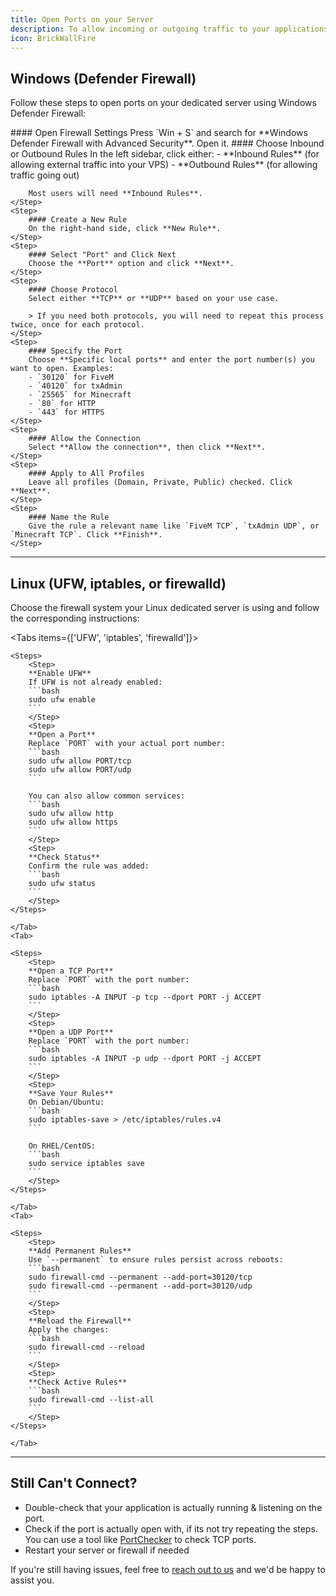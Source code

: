 ```yaml
---
title: Open Ports on your Server
description: To allow incoming or outgoing traffic to your applications (such as game servers, websites, or panels), you need to open the correct ports on your firewall. This guide walks you through how to do that on both Windows and several Linux flavors
icon: BrickWallFire
---
```



## Windows (Defender Firewall)

Follow these steps to open ports on your dedicated server using Windows Defender Firewall:

<Steps>
    <Step>
        #### Open Firewall Settings  
        Press `Win + S` and search for **Windows Defender Firewall with Advanced Security**. Open it.
    </Step>
    <Step>
        #### Choose Inbound or Outbound Rules  
        In the left sidebar, click either:
        - **Inbound Rules** (for allowing external traffic into your VPS)  
        - **Outbound Rules** (for allowing traffic going out)

        Most users will need **Inbound Rules**.
    </Step>
    <Step>
        #### Create a New Rule  
        On the right-hand side, click **New Rule**.
    </Step>
    <Step>
        #### Select "Port" and Click Next  
        Choose the **Port** option and click **Next**.
    </Step>
    <Step>
        #### Choose Protocol  
        Select either **TCP** or **UDP** based on your use case.

        > If you need both protocols, you will need to repeat this process twice, once for each protocol.
    </Step>
    <Step>
        #### Specify the Port  
        Choose **Specific local ports** and enter the port number(s) you want to open. Examples:
        - `30120` for FiveM  
        - `40120` for txAdmin  
        - `25565` for Minecraft  
        - `80` for HTTP  
        - `443` for HTTPS
    </Step>
    <Step>
        #### Allow the Connection  
        Select **Allow the connection**, then click **Next**.
    </Step>
    <Step>
        #### Apply to All Profiles  
        Leave all profiles (Domain, Private, Public) checked. Click **Next**.
    </Step>
    <Step>
        #### Name the Rule  
        Give the rule a relevant name like `FiveM TCP`, `txAdmin UDP`, or `Minecraft TCP`. Click **Finish**.
    </Step>
</Steps>

---

## Linux (UFW, iptables, or firewalld)

Choose the firewall system your Linux dedicated server is using and follow the corresponding instructions:

<Tabs items={['UFW', 'iptables', 'firewalld']}>
    <Tab>

    <Steps>
        <Step>
        **Enable UFW**  
        If UFW is not already enabled:
        ```bash
        sudo ufw enable
        ```
        </Step>
        <Step>
        **Open a Port**  
        Replace `PORT` with your actual port number:
        ```bash
        sudo ufw allow PORT/tcp
        sudo ufw allow PORT/udp
        ```

        You can also allow common services:
        ```bash
        sudo ufw allow http
        sudo ufw allow https
        ```
        </Step>
        <Step>
        **Check Status**  
        Confirm the rule was added:
        ```bash
        sudo ufw status
        ```
        </Step>
    </Steps>

    </Tab>
    <Tab>

    <Steps>
        <Step>
        **Open a TCP Port**   
        Replace `PORT` with the port number:
        ```bash
        sudo iptables -A INPUT -p tcp --dport PORT -j ACCEPT
        ```
        </Step>
        <Step>
        **Open a UDP Port**  
        Replace `PORT` with the port number:
        ```bash
        sudo iptables -A INPUT -p udp --dport PORT -j ACCEPT
        ```
        </Step>
        <Step>
        **Save Your Rules**  
        On Debian/Ubuntu:
        ```bash
        sudo iptables-save > /etc/iptables/rules.v4
        ```

        On RHEL/CentOS:
        ```bash
        sudo service iptables save
        ```
        </Step>
    </Steps>

    </Tab>
    <Tab>

    <Steps>
        <Step>
        **Add Permanent Rules**  
        Use `--permanent` to ensure rules persist across reboots:
        ```bash
        sudo firewall-cmd --permanent --add-port=30120/tcp
        sudo firewall-cmd --permanent --add-port=30120/udp
        ```
        </Step>
        <Step>
        **Reload the Firewall**  
        Apply the changes:
        ```bash
        sudo firewall-cmd --reload
        ```
        </Step>
        <Step>
        **Check Active Rules**  
        ```bash
        sudo firewall-cmd --list-all
        ```
        </Step>
    </Steps>

    </Tab>
</Tabs>

---

## Still Can't Connect?

- Double-check that your application is actually running & listening on the port.
- Check if the port is actually open with, if its not try repeating the steps. You can use a tool like [PortChecker](https://portchecker.co/) to check TCP ports.
- Restart your server or firewall if needed

If you're still having issues, feel free to [reach out to us](https://prism-host.com/contact) and we'd be happy to assist you.